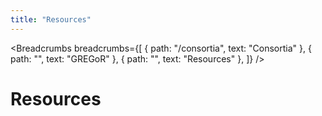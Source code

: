 ```yaml
---
title: "Resources"
---
```


<Breadcrumbs breadcrumbs={[
  { path: "/consortia", text: "Consortia" },
  { path: "", text: "GREGoR" },
  { path: "", text: "Resources" },
]} />

# Resources

